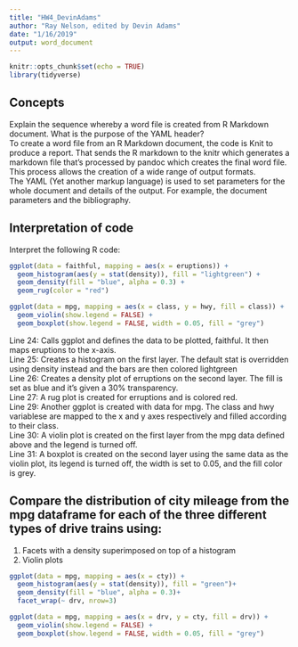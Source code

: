 ```yaml
---
title: "HW4_DevinAdams"
author: "Ray Nelson, edited by Devin Adams"
date: "1/16/2019"
output: word_document
---
```


```r
knitr::opts_chunk$set(echo = TRUE)
library(tidyverse)
```

## Concepts  

Explain the sequence whereby  a word file is created from R Markdown document. What is the purpose of the YAML header?  
  To create a word file from an R Markdown document, the code is Knit to produce a report. That sends the R markdown to the knitr which generates a markdown file that's processed by pandoc which creates the final  word file. This process allows the creation of a wide range of output formats.  
The YAML (Yet another markup language) is used to set parameters for the whole document and details of the output. For example, the document parameters and the bibliography.

## Interpretation of code  

Interpret the following R code:  

```r
ggplot(data = faithful, mapping = aes(x = eruptions)) +
  geom_histogram(aes(y = stat(density)), fill = "lightgreen") +
  geom_density(fill = "blue", alpha = 0.3) +
  geom_rug(color = "red")

ggplot(data = mpg, mapping = aes(x = class, y = hwy, fill = class)) +
  geom_violin(show.legend = FALSE) +
  geom_boxplot(show.legend = FALSE, width = 0.05, fill = "grey")

```  

Line 24: Calls ggplot and defines the data to be plotted, faithful. It then maps eruptions to the x-axis.    
Line 25: Creates a histogram on the first layer. The default stat is overridden using density instead and the bars are then colored lightgreen  
Line 26: Creates a density plot of erruptions on the second layer. The fill is set as blue and it's given a 30% transparency.  
Line 27: A rug plot is created for erruptions and is colored red.  
Line 29: Another ggplot is created with data for mpg. The class and hwy variablese are mapped to the x and y axes respectively and filled according to their class.  
Line 30: A violin plot is created on the first layer from the mpg data defined above and the legend is turned off.  
Line 31: A boxplot is created on the second layer using the same data as the violin plot, its legend is turned off, the width is set to 0.05, and the fill color is grey.

## Compare the distribution of city mileage from the mpg dataframe for each of the three different types of drive trains using:

1.  Facets with a density superimposed on top of a histogram
1.  Violin plots

```r
ggplot(data = mpg, mapping = aes(x = cty)) +
  geom_histogram(aes(y = stat(density)), fill = "green")+
  geom_density(fill = "blue", alpha = 0.3)+
  facet_wrap(~ drv, nrow=3)
```

```r
ggplot(data = mpg, mapping = aes(x = drv, y = cty, fill = drv)) +
  geom_violin(show.legend = FALSE) +
  geom_boxplot(show.legend = FALSE, width = 0.05, fill = "grey")
```


